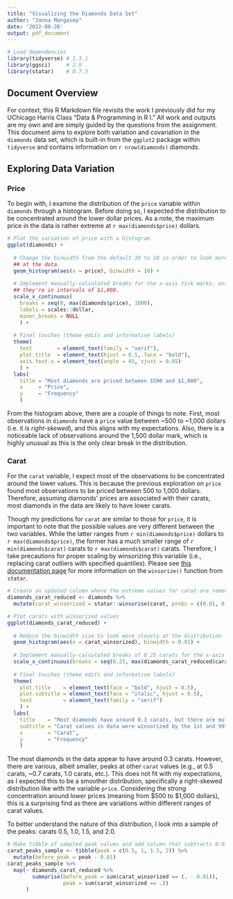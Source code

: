 ```yaml
---
title: "Visualizing the Diamonds Data Set"
author: "Janna Mangasep"
date: '2022-08-26'
output: pdf_document
---
```


```r
# Load dependencies
library(tidyverse) # 1.3.1
library(ggsci)     # 2.9
library(statar)    # 0.7.3
```

## Document Overview

For context, this R Markdown file revisits the work I previously did for my UChicago Harris Class "Data & Programming in R I." All work and outputs are my own and are simply guided by the questions from the assignment. This document aims to explore both variation and covariation in the `diamonds` data set, which is built-in from the `ggplot2` package within `tidyverse` and contains information on `r nrow(diamonds)` diamonds.

## Exploring Data Variation

### Price

To begin with, I examine the distribution of the `price` variable within `diamonds` through a histogram. Before doing so, I expected the distribution to be concentrated around the lower dollar prices. As a note, the maximum price in the data is rather extreme at `r max(diamonds$price)` dollars.

```r
# Plot the variation of price with a histogram
ggplot(diamonds) +
  
  # Change the binwidth from the default 30 to 10 in order to look more closely
  ## at the data.
  geom_histogram(aes(x = price), binwidth = 10) +
  
  # Implement manually-calculated breaks for the x-axis tick marks, ensuring
  ## they're in intervals of $1,000.
  scale_x_continuous(
    breaks = seq(0, max(diamonds$price), 1000),
    labels = scales::dollar,
    minor_breaks = NULL
    ) +
  
  # Final touches (theme edits and informative labels)
  theme(
    text        = element_text(family = "serif"),
    plot.title  = element_text(hjust = 0.5, face = "bold"),
    axis.text.x = element_text(angle = 45, vjust = 0.85)
    ) +
  labs(
    title = "Most diamonds are priced between $500 and $1,000",
    x     = "Price",
    y     = "Frequency"
    )
```

From the histogram above, there are a couple of things to note. First, most observations in `diamonds` have a `price` value between ~500 to ~1,000 dollars (i.e. it is *right-skewed*), and this aligns with my expectations. Also, there is a noticeable lack of observations around the 1,500 dollar mark, which is highly unusual as this is the only clear break in the distribution. 

### Carat

For the `carat` variable, I expect most of the observations to be concentrated around the lower values. This is because the previous exploration on `price` found most observations to be priced between 500 to 1,000 dollars. Therefore, assuming diamonds' prices are associated with their carats, most diamonds in the data are likely to have lower carats. 

Though my predictions for `carat` are similar to those for `price`, it is important to note that the possible values are very different between the two variables. While the latter ranges from `r min(diamonds$price)` dollars to `r max(diamonds$price)`, the former has a much smaller range of `r min(diamonds$carat)` carats to `r max(diamonds$carat)` carats. Therefore, I take precautions for proper scaling by winsorizing this variable (i.e., replacing carat outliers with specified quantiles). Please see [this documentation page](https://rdrr.io/cran/statar/man/winsorize.html) for more information on the `winsorize()` function from `statar`.

```r
# Create an updated column where the extreme values for carat are removed
diamonds_carat_reduced <- diamonds %>%
  mutate(carat_winsorized = statar::winsorise(carat, probs = c(0.01, 0.99)))

# Plot carats with winsorized values
ggplot(diamonds_carat_reduced) +
  
  # Reduce the binwidth size to look more closely at the distribution
  geom_histogram(aes(x = carat_winsorized), binwidth = 0.01) +
  
  # Implement manually-calculated breaks of 0.25 carats for the x-axis tick labels
  scale_x_continuous(breaks = seq(0.25, max(diamonds_carat_reduced$carat_winsorized), 0.25)) +
  
  # Final touches (theme edits and informative labels)
  theme(
    plot.title    = element_text(face = "bold", hjust = 0.5),
    plot.subtitle = element_text(face = "italic", hjust = 0.5),
    text          = element_text(family = "serif")
    ) +
  labs(
    title    = "Most diamonds have around 0.3 carats, but there are multiple peaks in distribution",
    subtitle = "Carat values in data were winsorized by the 1st and 99th percentiles",
    x        = "Carat",
    y        = "Frequency"
    )
```

The most diamonds in the data appear to have around 0.3 carats. However, there are various, albeit smaller, peaks at other `carat` values (e.g., at 0.5 carats, ~0.7 carats, 1.0 carats, etc.). This does not fit with my expectations, as I expected this to be a smoother distribution, specifically a right-skewed distribution like with the variable `price`. Considering the strong concentration around *lower* prices (meaning from \$500 to \$1,000 dollars), this is a surprising find as there are variations within different ranges of carat values.

To better understand the nature of this distribution, I look into a sample of the peaks: carats 0.5, 1.0, 1.5, and 2.0. 

```r
# Make tibble of sampled peak values and add column that subtracts 0.01
carat_peaks_sample <- tibble(peak = c(0.5, 1, 1.5, 2)) %>%
  mutate(before_peak = peak - 0.01)
carat_peaks_sample %>% 
  map(~ diamonds_carat_reduced %>% 
        summarise(before_peak = sum(carat_winsorized == (. - 0.01)),
                  peak = sum(carat_winsorized == .))
      )
```




